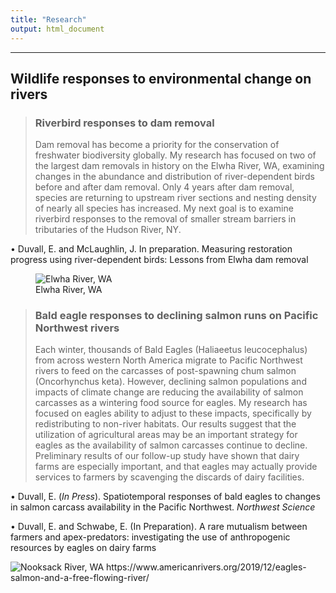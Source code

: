 ```yaml
---
title: "Research"
output: html_document
---
```


-------------

## **Wildlife responses to environmental change on rivers**

> ### Riverbird responses to dam removal
Dam removal has become a priority for the conservation of freshwater biodiversity globally. My research has focused on two of the largest dam removals in history on the Elwha River, WA, examining changes in the abundance and distribution of river-dependent birds before and after dam removal. Only 4 years after dam removal, species are returning to upstream river sections and nesting density of nearly all species has increased. My next goal is to examine riverbird responses to the removal of smaller stream barriers in tributaries of the Hudson River, NY. 

• Duvall, E. and McLaughlin, J. In preparation. Measuring restoration progress using river-dependent 
birds: Lessons from Elwha dam removal

![Elwha River, WA](https://www.seattleaquarium.org/sites/default/files/images/photo-1-1024x768.jpg)

> ###  Bald eagle responses to declining salmon runs on Pacific Northwest rivers
Each winter, thousands of Bald Eagles (Haliaeetus leucocephalus) from across western North America migrate to Pacific Northwest rivers to feed on the carcasses of post-spawning chum salmon (Oncorhynchus keta). However, declining salmon populations and impacts of climate change are reducing the availability of salmon carcasses as a wintering food source for eagles. My research has focused on eagles ability to adjust to these impacts, specifically by redistributing to non-river habitats. Our results suggest that the utilization of agricultural areas may be an important strategy for eagles as the availability of salmon carcasses continue to decline. Preliminary results of our follow-up study have shown that dairy farms are especially important, and that eagles may actually provide services to farmers by scavenging the discards of dairy facilities. 

•	Duvall, E. (*In Press*). Spatiotemporal responses of bald eagles to changes in salmon carcass availability in the Pacific Northwest. *Northwest Science*

• Duvall, E. and Schwabe, E. (In Preparation). A rare mutualism between farmers and apex-predators: investigating the use of anthropogenic resources by eagles on dairy farms


![Nooksack River, WA](https://www.americanrivers.org/wp-content/uploads/2019/12/Cowell2-1-1024x682.jpg)
https://www.americanrivers.org/2019/12/eagles-salmon-and-a-free-flowing-river/